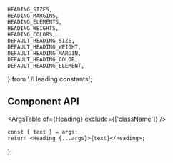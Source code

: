
    HEADING_SIZES,
    HEADING_MARGINS,
    HEADING_ELEMENTS,
    HEADING_WEIGHTS,
    HEADING_COLORS,
    DEFAULT_HEADING_SIZE,
    DEFAULT_HEADING_WEIGHT,
    DEFAULT_HEADING_MARGIN,
    DEFAULT_HEADING_COLOR,
    DEFAULT_HEADING_ELEMENT,
} from './Heading.constants';

<Meta component={Heading} title="Components/Heading" />

<Title>Heading</Title>

## Component API

<ArgsTable of={Heading} exclude={['className']} />

    const { text } = args;
    return <Heading {...args}>{text}</Heading>;
};

<Canvas hidden>
    <Story
        name="Default"
        args={{
            text: 'Lorem Ipsum Dolor',
            element: DEFAULT_HEADING_ELEMENT,
            size: DEFAULT_HEADING_SIZE,
            weight: DEFAULT_HEADING_WEIGHT,
            margin: DEFAULT_HEADING_MARGIN,
            color: DEFAULT_HEADING_COLOR,
        }}
        argTypes={{
            size: {
                control: {
                    type: 'select',
                    options: HEADING_SIZES,
                },
            },
            element: {
                control: {
                    type: 'select',
                    options: HEADING_ELEMENTS,
                },
            },
            weight: {
                control: {
                    type: 'radio',
                    options: HEADING_WEIGHTS,
                },
            },
            margin: {
                control: {
                    type: 'radio',
                    options: HEADING_MARGINS,
                },
            },
            color: {
                control: {
                    type: 'radio',
                    options: HEADING_COLORS,
                },
            },
            className: { table: { disable: true } },
        }}
    >
        {Template.bind({})}
    </Story>
</Canvas>
